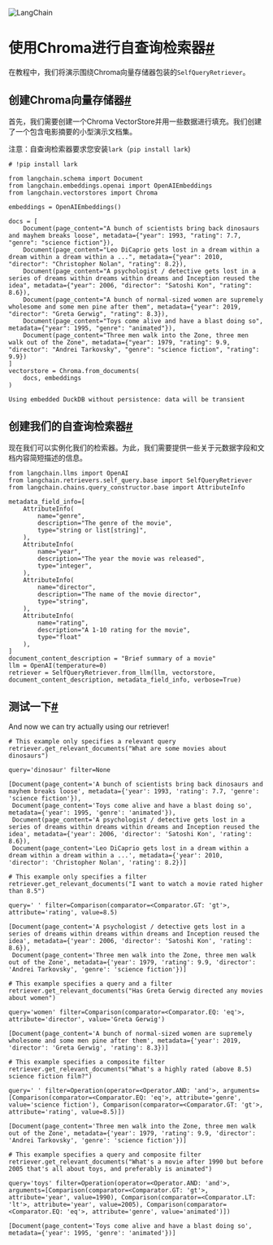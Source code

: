 

<Head>
  <script>
    {
      `(function() {
         var _hmt = _hmt || [];
(function() {
  var hm = document.createElement("script");
  hm.src = "https://hm.baidu.com/hm.js?e60fb290e204e04c5cb6f79b0ac1e697";
  var s = document.getElementsByTagName("script")[0]; 
  s.parentNode.insertBefore(hm, s);
})();
       })();`
    }
  </script>
</Head>

![LangChain](https://pica.zhimg.com/50/v2-56e8bbb52aa271012541c1fe1ceb11a2_r.gif)





使用Chroma进行自查询检索器[#](#self-querying-retriever-with-chroma "这个标题的永久链接")
=====================================================================

在教程中，我们将演示围绕Chroma向量存储器包装的`SelfQueryRetriever`。

创建Chroma向量存储器[#](#creating-a-chroma-vectorstore "这个标题的永久链接")
------------------------------------------------------------

首先，我们需要创建一个Chroma VectorStore并用一些数据进行填充。我们创建了一个包含电影摘要的小型演示文档集。

注意：自查询检索器要求您安装`lark`（`pip install lark`)

```
# !pip install lark

```

```
from langchain.schema import Document
from langchain.embeddings.openai import OpenAIEmbeddings
from langchain.vectorstores import Chroma

embeddings = OpenAIEmbeddings()

```

```
docs = [
    Document(page_content="A bunch of scientists bring back dinosaurs and mayhem breaks loose", metadata={"year": 1993, "rating": 7.7, "genre": "science fiction"}),
    Document(page_content="Leo DiCaprio gets lost in a dream within a dream within a dream within a ...", metadata={"year": 2010, "director": "Christopher Nolan", "rating": 8.2}),
    Document(page_content="A psychologist / detective gets lost in a series of dreams within dreams within dreams and Inception reused the idea", metadata={"year": 2006, "director": "Satoshi Kon", "rating": 8.6}),
    Document(page_content="A bunch of normal-sized women are supremely wholesome and some men pine after them", metadata={"year": 2019, "director": "Greta Gerwig", "rating": 8.3}),
    Document(page_content="Toys come alive and have a blast doing so", metadata={"year": 1995, "genre": "animated"}),
    Document(page_content="Three men walk into the Zone, three men walk out of the Zone", metadata={"year": 1979, "rating": 9.9, "director": "Andrei Tarkovsky", "genre": "science fiction", "rating": 9.9})
]
vectorstore = Chroma.from_documents(
    docs, embeddings
)

```

```
Using embedded DuckDB without persistence: data will be transient

```

创建我们的自查询检索器[#](#creating-our-self-querying-retriever "这个标题的永久链接")
-----------------------------------------------------------------

现在我们可以实例化我们的检索器。为此，我们需要提供一些关于元数据字段和文档内容简短描述的信息。

```
from langchain.llms import OpenAI
from langchain.retrievers.self_query.base import SelfQueryRetriever
from langchain.chains.query_constructor.base import AttributeInfo

metadata_field_info=[
    AttributeInfo(
        name="genre",
        description="The genre of the movie", 
        type="string or list[string]", 
    ),
    AttributeInfo(
        name="year",
        description="The year the movie was released", 
        type="integer", 
    ),
    AttributeInfo(
        name="director",
        description="The name of the movie director", 
        type="string", 
    ),
    AttributeInfo(
        name="rating",
        description="A 1-10 rating for the movie",
        type="float"
    ),
]
document_content_description = "Brief summary of a movie"
llm = OpenAI(temperature=0)
retriever = SelfQueryRetriever.from_llm(llm, vectorstore, document_content_description, metadata_field_info, verbose=True)

```

测试一下[#](#testing-it-out "这个标题的永久链接")
------------------------------------

And now we can try actually using our retriever!

```
# This example only specifies a relevant query
retriever.get_relevant_documents("What are some movies about dinosaurs")

```

```
query='dinosaur' filter=None

```

```
[Document(page_content='A bunch of scientists bring back dinosaurs and mayhem breaks loose', metadata={'year': 1993, 'rating': 7.7, 'genre': 'science fiction'}),
 Document(page_content='Toys come alive and have a blast doing so', metadata={'year': 1995, 'genre': 'animated'}),
 Document(page_content='A psychologist / detective gets lost in a series of dreams within dreams within dreams and Inception reused the idea', metadata={'year': 2006, 'director': 'Satoshi Kon', 'rating': 8.6}),
 Document(page_content='Leo DiCaprio gets lost in a dream within a dream within a dream within a ...', metadata={'year': 2010, 'director': 'Christopher Nolan', 'rating': 8.2})]

```

```
# This example only specifies a filter
retriever.get_relevant_documents("I want to watch a movie rated higher than 8.5")

```

```
query=' ' filter=Comparison(comparator=<Comparator.GT: 'gt'>, attribute='rating', value=8.5)

```

```
[Document(page_content='A psychologist / detective gets lost in a series of dreams within dreams within dreams and Inception reused the idea', metadata={'year': 2006, 'director': 'Satoshi Kon', 'rating': 8.6}),
 Document(page_content='Three men walk into the Zone, three men walk out of the Zone', metadata={'year': 1979, 'rating': 9.9, 'director': 'Andrei Tarkovsky', 'genre': 'science fiction'})]

```

```
# This example specifies a query and a filter
retriever.get_relevant_documents("Has Greta Gerwig directed any movies about women")

```

```
query='women' filter=Comparison(comparator=<Comparator.EQ: 'eq'>, attribute='director', value='Greta Gerwig')

```

```
[Document(page_content='A bunch of normal-sized women are supremely wholesome and some men pine after them', metadata={'year': 2019, 'director': 'Greta Gerwig', 'rating': 8.3})]

```

```
# This example specifies a composite filter
retriever.get_relevant_documents("What's a highly rated (above 8.5) science fiction film?")

```

```
query=' ' filter=Operation(operator=<Operator.AND: 'and'>, arguments=[Comparison(comparator=<Comparator.EQ: 'eq'>, attribute='genre', value='science fiction'), Comparison(comparator=<Comparator.GT: 'gt'>, attribute='rating', value=8.5)])

```

```
[Document(page_content='Three men walk into the Zone, three men walk out of the Zone', metadata={'year': 1979, 'rating': 9.9, 'director': 'Andrei Tarkovsky', 'genre': 'science fiction'})]

```

```
# This example specifies a query and composite filter
retriever.get_relevant_documents("What's a movie after 1990 but before 2005 that's all about toys, and preferably is animated")

```

```
query='toys' filter=Operation(operator=<Operator.AND: 'and'>, arguments=[Comparison(comparator=<Comparator.GT: 'gt'>, attribute='year', value=1990), Comparison(comparator=<Comparator.LT: 'lt'>, attribute='year', value=2005), Comparison(comparator=<Comparator.EQ: 'eq'>, attribute='genre', value='animated')])

```

```
[Document(page_content='Toys come alive and have a blast doing so', metadata={'year': 1995, 'genre': 'animated'})]

```

